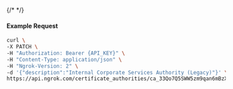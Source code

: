 {/* <!-- Code generated for API Clients. DO NOT EDIT. --> */}

#### Example Request
```bash
curl \
-X PATCH \
-H "Authorization: Bearer {API_KEY}" \
-H "Content-Type: application/json" \
-H "Ngrok-Version: 2" \
-d '{"description":"Internal Corporate Services Authority (Legacy)"}' \
https://api.ngrok.com/certificate_authorities/ca_33Qo7Q5SWW5zm9qan6mBzX8XCIO
```